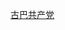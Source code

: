 {{Userbox
  |border-c = #CC0000
  |border-s = 5
  |id-c     = #CC0000
  |id-s     = 25
  |id-fc    = #CC0000
  |info-c   = #B40404
  |info-s   = 10
  |info-fc  = #ffffff
  |id       =
  |info     = 这个用户支持'''[[古巴共产党|<span style="color:#ffe024;">古巴共产党</span>]]'''
}}
[[Category:支持古巴共产党的维基人|{{PAGENAME}}]]
<noinclude>
[[Category:政治用戶框模板|古巴共产党]]
</noinclude>